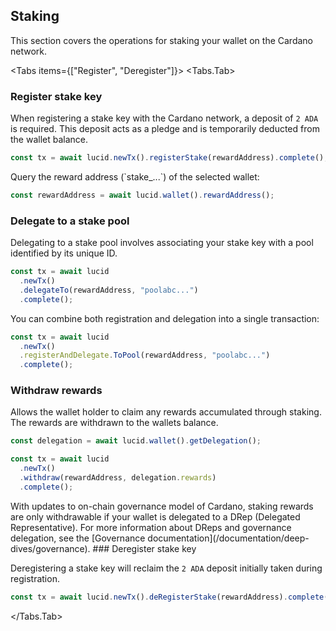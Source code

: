 
## Staking

This section covers the operations for staking your wallet on the Cardano network.

<Tabs items={["Register", "Deregister"]}>
<Tabs.Tab>
<Steps>
### Register stake key

When registering a stake key with the Cardano network, a deposit of `2 ADA` is required. This deposit acts as a pledge and is temporarily deducted from the wallet balance.

```typescript
const tx = await lucid.newTx().registerStake(rewardAddress).complete();
```

<Callout>
Query the reward address (`stake_...`) of the selected wallet:

```typescript
const rewardAddress = await lucid.wallet().rewardAddress();
```

</Callout>

### Delegate to a stake pool

Delegating to a stake pool involves associating your stake key with a pool identified by its unique ID.

```typescript
const tx = await lucid
  .newTx()
  .delegateTo(rewardAddress, "poolabc...")
  .complete();
```

<Callout>
You can combine both registration and delegation into a single transaction:

```typescript
const tx = await lucid
  .newTx()
  .registerAndDelegate.ToPool(rewardAddress, "poolabc...")
  .complete();
```

</Callout>

### Withdraw rewards

Allows the wallet holder to claim any rewards accumulated through staking. The rewards are withdrawn to the wallets balance.

```typescript
const delegation = await lucid.wallet().getDelegation();

const tx = await lucid
  .newTx()
  .withdraw(rewardAddress, delegation.rewards)
  .complete();
```

<Callout type="info">
  With updates to on-chain governance model of Cardano, staking rewards are only withdrawable if your wallet
  is delegated to a DRep (Delegated Representative). For more information about
  DReps and governance delegation, see the [Governance
  documentation](/documentation/deep-dives/governance).
</Callout>

</Steps>
</Tabs.Tab>
<Tabs.Tab>
### Deregister stake key

Deregistering a stake key will reclaim the `2 ADA` deposit initially taken during registration.

```typescript
const tx = await lucid.newTx().deRegisterStake(rewardAddress).complete();
```

</Tabs.Tab>
</Tabs>
